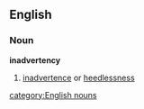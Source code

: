 ==English==
===Noun===
'''inadvertency'''
#[[inadvertence]] or [[heedlessness]]
[[category:English nouns]]